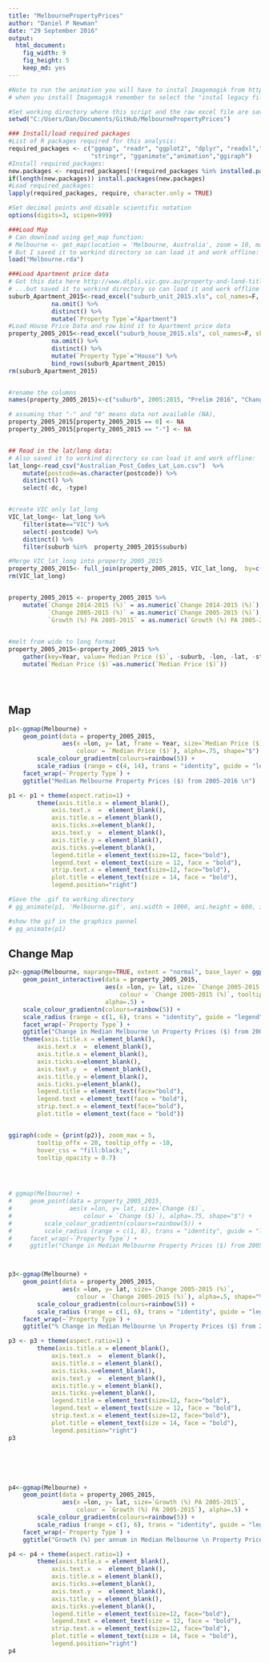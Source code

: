 ```yaml
---
title: "MelbournePropertyPrices"
author: "Daniel P Newman"
date: "29 September 2016"
output: 
  html_document: 
    fig_width: 9
    fig_height: 5
    keep_md: yes
---
```


```r
#Note to run the animation you will have to instal Imagemagik from http://www.imagemagick.org/script/binary-releases.php
# when you install Imagemagik remember to select the "instal legacy files" option so convert.exe is included

#Set working directory where this script and the raw excel file are saved 
setwd("C:/Users/Dan/Documents/GitHub/MelbournePropertyPrices")

### Install/load required packages
#List of R packages required for this analysis:
required_packages <- c("ggmap", "readr", "ggplot2", "dplyr", "readxl","tidyr",
                       "stringr", "gganimate","animation","ggiraph")
#Install required_packages:
new.packages <- required_packages[!(required_packages %in% installed.packages()[,"Package"])]
if(length(new.packages)) install.packages(new.packages)
#Load required_packages:
lapply(required_packages, require, character.only = TRUE)

#Set decimal points and disable scientific notation
options(digits=3, scipen=999) 

###Load Map
# Can download using get_map function:
# Melbourne <- get_map(location = 'Melbourne, Australia', zoom = 10, maptype="terrain")
# But I saved it to workind directory so can load it and work offline:
load("Melbourne.rda")

###Load Apartment price data
# Got this data here http://www.dtpli.vic.gov.au/property-and-land-titles/property-information/property-prices ...
# ...but saved it to workind directory so can load it and work offline
suburb_Apartment_2015<-read_excel("suburb_unit_2015.xls", col_names=F, skip = 3) %>% 
            na.omit() %>%
            distinct() %>%
            mutate(`Property Type`="Apartment")
#Load House Price Data and row bind it to Apartment price data 
property_2005_2015<-read_excel("suburb_house_2015.xls", col_names=F, skip = 3) %>% 
            na.omit() %>%
            distinct() %>%
            mutate(`Property Type`="House") %>%
            bind_rows(suburb_Apartment_2015)
rm(suburb_Apartment_2015)


#rename the columns 
names(property_2005_2015)<-c("suburb", 2005:2015, "Prelim 2016", "Change 2014-2015 (%)", "Change 2005-2015 (%)", "Growth (%) PA 2005-2015","Property Type")

# assuming that "-" and "0" means data not available (NA), 
property_2005_2015[property_2005_2015 == 0] <- NA
property_2005_2015[property_2005_2015 == "-"] <- NA


## Read in the lat/long data:
# Also saved it to workind directory so can load it and work offline:
lat_long<-read_csv("Australian_Post_Codes_Lat_Lon.csv")  %>% 
    mutate(postcode=as.character(postcode)) %>%
    distinct() %>%
    select(-dc, -type)


#create VIC only lat_long
VIC_lat_long<- lat_long %>% 
    filter(state=="VIC") %>%
    select(-postcode) %>%
    distinct() %>% 
    filter(suburb %in%  property_2005_2015$suburb)

#Merge VIC_lat_long into property_2005_2015
property_2005_2015<- full_join(property_2005_2015, VIC_lat_long,  by=c("suburb"))
rm(VIC_lat_long)


property_2005_2015 <- property_2005_2015 %>%
    mutate(`Change 2014-2015 (%)` = as.numeric(`Change 2014-2015 (%)`),
           `Change 2005-2015 (%)` = as.numeric(`Change 2005-2015 (%)`),
           `Growth (%) PA 2005-2015` = as.numeric(`Growth (%) PA 2005-2015`))
    

#melt from wide to long format
property_2005_2015<-property_2005_2015 %>% 
    gather(key=Year, value=`Median Price ($)`, -suburb, -lon, -lat, -state, -`Property Type`, -`Change 2014-2015 (%)`, -`Change 2005-2015 (%)`, -`Growth (%) PA 2005-2015`) %>%
    mutate(`Median Price ($)`=as.numeric(`Median Price ($)`))





```


## Map

```r

p1<-ggmap(Melbourne) + 
    geom_point(data = property_2005_2015, 
               aes(x =lon, y= lat, frame = Year, size=`Median Price ($)`, 
                   colour = `Median Price ($)`), alpha=.75, shape="$") +
        scale_colour_gradientn(colours=rainbow(5)) +
        scale_radius (range = c(4, 14), trans = "identity", guide = "legend") +
    facet_wrap(~`Property Type`) +
    ggtitle("Median Melbourne Property Prices ($) from 2005-2016 \n")

p1 <- p1 + theme(aspect.ratio=1) +
        theme(axis.title.x = element_blank(), 
            axis.text.x  =  element_blank(),
            axis.title.x = element_blank(),
            axis.ticks.x=element_blank(),
            axis.text.y  =  element_blank(), 
            axis.title.y = element_blank(),
            axis.ticks.y=element_blank(),
            legend.title = element_text(size=12, face="bold"),
            legend.text = element_text(size = 12, face = "bold"),
            strip.text.x = element_text(size=12, face="bold"),
            plot.title = element_text(size = 14, face = "bold"),
            legend.position="right")  

#Save the .gif to working directory
# gg_animate(p1, 'Melbourne.gif', ani.width = 1000, ani.height = 600, interval = 0.75)

#show the gif in the graphics pannel
# gg_animate(p1)


```


## Change Map
```r
p2<-ggmap(Melbourne, maprange=TRUE, extent = "normal", base_layer = ggplot(data = property_2005_2015, aes(x =lon, y= lat))) + 
    geom_point_interactive(data = property_2005_2015, 
                           aes(x =lon, y= lat, size= `Change 2005-2015 (%)`, 
                               colour = `Change 2005-2015 (%)`, tooltip=suburb, data_id = suburb),
                           alpha=.5) +
    scale_colour_gradientn(colours=rainbow(5)) +
    scale_radius (range = c(1, 6), trans = "identity", guide = "legend") +
    facet_wrap(~`Property Type`) +
    ggtitle("Change in Median Melbourne \n Property Prices ($) from 2005-2015 \n") +
    theme(axis.title.x = element_blank(), 
        axis.text.x  =  element_blank(),
        axis.title.x = element_blank(),
        axis.ticks.x=element_blank(),
        axis.text.y  =  element_blank(), 
        axis.title.y = element_blank(),
        axis.ticks.y=element_blank(),
        legend.title = element_text(face="bold"),
        legend.text = element_text(face = "bold"),
        strip.text.x = element_text(face="bold"),
        plot.title = element_text(face = "bold"))  


ggiraph(code = {print(p2)}, zoom_max = 5,
        tooltip_offx = 20, tooltip_offy = -10, 
        hover_css = "fill:black;",
        tooltip_opacity = 0.7)



    
# ggmap(Melbourne) + 
#     geom_point(data = property_2005_2015, 
#                aes(x =lon, y= lat, size=`Change ($)`, 
#                    colour = `Change ($)`), alpha=.75, shape="$") +
#         scale_colour_gradientn(colours=rainbow(5)) +
#         scale_radius (range = c(1, 8), trans = "identity", guide = "legend") +
#     facet_wrap(~`Property Type`) +
#     ggtitle("Change in Median Melbourne Property Prices ($) from 2005-2015 \n")



p3<-ggmap(Melbourne) + 
    geom_point(data = property_2005_2015, 
               aes(x =lon, y= lat, size=`Change 2005-2015 (%)`, 
                   colour = `Change 2005-2015 (%)`), alpha=.5, shape="%") +
        scale_colour_gradientn(colours=rainbow(5)) +
        scale_radius (range = c(1, 6), trans = "identity", guide = "legend") +
    facet_wrap(~`Property Type`) +
    ggtitle("% Change in Median Melbourne \n Property Prices ($) from 2005-2016 \n")

p3 <- p3 + theme(aspect.ratio=1) +
        theme(axis.title.x = element_blank(), 
            axis.text.x  =  element_blank(),
            axis.title.x = element_blank(),
            axis.ticks.x=element_blank(),
            axis.text.y  =  element_blank(), 
            axis.title.y = element_blank(),
            axis.ticks.y=element_blank(),
            legend.title = element_text(size=12, face="bold"),
            legend.text = element_text(size = 12, face = "bold"),
            strip.text.x = element_text(size=12, face="bold"),
            plot.title = element_text(size = 14, face = "bold"),
            legend.position="right") 
p3






p4<-ggmap(Melbourne) + 
    geom_point(data = property_2005_2015, 
               aes(x =lon, y= lat, size=`Growth (%) PA 2005-2015`, 
                   colour = `Growth (%) PA 2005-2015`), alpha=.5) +
        scale_colour_gradientn(colours=rainbow(5)) +
        scale_radius (range = c(1, 6), trans = "identity", guide = "legend") +
    facet_wrap(~`Property Type`) +
    ggtitle("Growth (%) per annum in Median Melbourne \n Property Prices ($) from 2005-2016 \n")

p4 <- p4 + theme(aspect.ratio=1) +
        theme(axis.title.x = element_blank(), 
            axis.text.x  =  element_blank(),
            axis.title.x = element_blank(),
            axis.ticks.x=element_blank(),
            axis.text.y  =  element_blank(), 
            axis.title.y = element_blank(),
            axis.ticks.y=element_blank(),
            legend.title = element_text(size=12, face="bold"),
            legend.text = element_text(size = 12, face = "bold"),
            strip.text.x = element_text(size=12, face="bold"),
            plot.title = element_text(size = 14, face = "bold"),
            legend.position="right") 
p4





```
